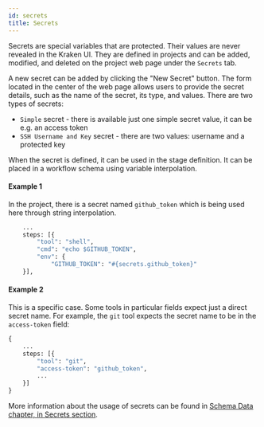 ```yaml
---
id: secrets
title: Secrets
---
```




Secrets are special variables that are protected. Their values are
never revealed in the Kraken UI. They are defined in projects and can
be added, modified, and deleted on the project web page under the
`Secrets` tab.

<Screen img="screen-secrets.png" />

A new secret can be added by clicking the "New Secret" button. The
form located in the center of the web page allows users to provide the
secret details, such as the name of the secret, its type, and
values. There are two types of secrets:

- `Simple` secret - there is available just one simple secret value,
  it can be e.g. an access token
- `SSH Username and Key` secret - there are two values: username and a
  protected key

When the secret is defined, it can be used in the stage
definition. It can be placed in a workflow schema using variable
interpolation.

#### Example 1

In the project, there is a secret named `github_token` which is being
used here through string interpolation.

```python
    ...
    steps: [{
        "tool": "shell",
        "cmd": "echo $GITHUB_TOKEN",
        "env": {
            "GITHUB_TOKEN": "#{secrets.github_token}"
    }],
```

#### Example 2

This is a specific case. Some tools in particular fields expect just a
direct secret name. For example, the `git` tool expects the secret
name to be in the `access-token` field:

```python
{
    ...
    steps: [{
        "tool": "git",
        "access-token": "github_token",
        ...
    }]
}
```

More information about the usage of secrets can be found in
[Schema Data chapter, in Secrets section](schema-data#secrets).
